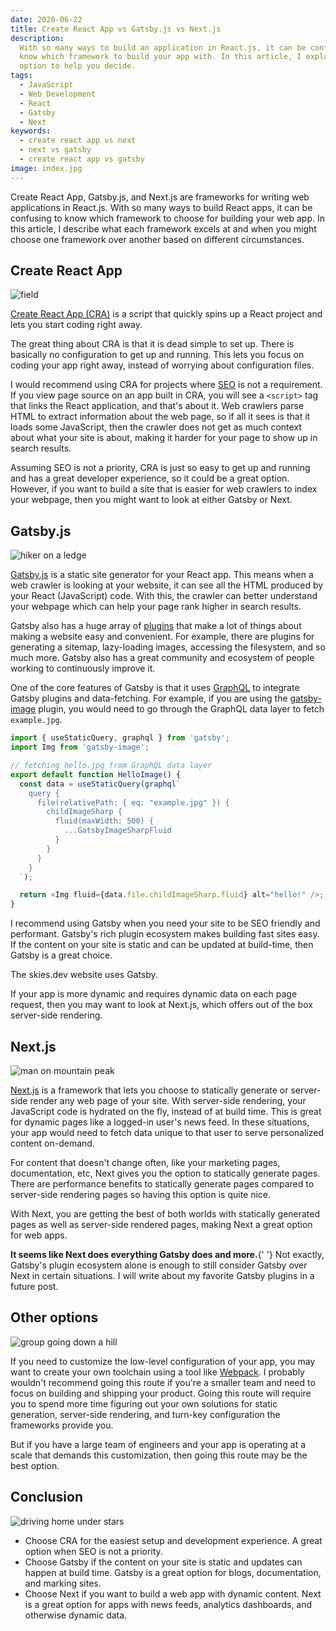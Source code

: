 ```yaml
---
date: 2020-06-22
title: Create React App vs Gatsby.js vs Next.js
description:
  With so many ways to build an application in React.js, it can be confusing to
  know which framework to build your app with. In this article, I explain each
  option to help you decide.
tags:
  - JavaScript
  - Web Development
  - React
  - Gatsby
  - Next
keywords:
  - create react app vs next
  - next vs gatsby
  - create react app vs gatsby
image: index.jpg
---
```


Create React App, Gatsby.js, and Next.js are frameworks for writing web
applications in React.js. With so many ways to build React apps, it can be
confusing to know which framework to choose for building your web app. In this
article, I describe what each framework excels at and when you might choose one
framework over another based on different circumstances.

## Create React App

![field](field.jpg)

[Create React App (CRA)](https://github.com/facebook/create-react-app) is a
script that quickly spins up a React project and lets you start coding right
away.

The great thing about CRA is that it is dead simple to set up. There is
basically no configuration to get up and running. This lets you focus on coding
your app right away, instead of worrying about configuration files.

I would recommend using CRA for projects where
[SEO](https://en.wikipedia.org/wiki/Search_engine_optimization) is not a
requirement. If you view page source on an app built in CRA, you will see a
`<script>` tag that links the React application, and that's about it. Web
crawlers parse HTML to extract information about the web page, so if all it sees
is that it loads some JavaScript, then the crawler does not get as much context
about what your site is about, making it harder for your page to show up in
search results.

Assuming SEO is not a priority, CRA is just so easy to get up and running and
has a great developer experience, so it could be a great option. However, if you
want to build a site that is easier for web crawlers to index your webpage, then
you might want to look at either Gatsby or Next.

## Gatsby.js

![hiker on a ledge](hiker.jpg)

[Gatsby.js](https://www.gatsbyjs.org/) is a static site generator for your React
app. This means when a web crawler is looking at your website, it can see all
the HTML produced by your React (JavaScript) code. With this, the crawler can
better understand your webpage which can help your page rank higher in search
results.

Gatsby also has a huge array of [plugins](https://www.gatsbyjs.org/plugins/)
that make a lot of things about making a website easy and convenient. For
example, there are plugins for generating a sitemap, lazy-loading images,
accessing the filesystem, and so much more. Gatsby also has a great community
and ecosystem of people working to continuously improve it.

One of the core features of Gatsby is that it uses
[GraphQL](https://www.gatsbyjs.org/docs/graphql/) to integrate Gatsby plugins
and data-fetching. For example, if you are using the
[gatsby-image](https://www.gatsbyjs.org/packages/gatsby-image/) plugin, you
would need to go through the GraphQL data layer to fetch `example.jpg`.

```javascript
import { useStaticQuery, graphql } from 'gatsby';
import Img from 'gatsby-image';

// fetching hello.jpg from GraphQL data layer
export default function HelloImage() {
  const data = useStaticQuery(graphql`
    query {
      file(relativePath: { eq: "example.jpg" }) {
        childImageSharp {
          fluid(maxWidth: 500) {
            ...GatsbyImageSharpFluid
          }
        }
      }
    }
  `);

  return <Img fluid={data.file.childImageSharp.fluid} alt="hello!" />;
}
```

I recommend using Gatsby when you need your site to be SEO friendly and
performant. Gatsby's rich plugin ecosystem makes building fast sites easy. If
the content on your site is static and can be updated at build-time, then Gatsby
is a great choice.

<aside>
  <p>The skies.dev website uses Gatsby.</p>
</aside>

If your app is more dynamic and requires dynamic data on each page request, then
you may want to look at Next.js, which offers out of the box server-side
rendering.

## Next.js

![man on mountain peak](summit.jpg)

[Next.js](https://nextjs.org) is a framework that lets you choose to statically
generate or server-side render any web page of your site. With server-side
rendering, your JavaScript code is hydrated on the fly, instead of at build
time. This is great for dynamic pages like a logged-in user's news feed. In
these situations, your app would need to fetch data unique to that user to serve
personalized content on-demand.

For content that doesn't change often, like your marketing pages, documentation,
etc, Next gives you the option to statically generate pages. There are
performance benefits to statically generate pages compared to server-side
rendering pages so having this option is quite nice.

With Next, you are getting the best of both worlds with statically generated
pages as well as server-side rendered pages, making Next a great option for web
apps.

<aside>
  <p>
    <strong>It seems like Next does everything Gatsby does and more.</strong>{' '}
    Not exactly, Gatsby's plugin ecosystem alone is enough to still consider
    Gatsby over Next in certain situations. I will write about my favorite
    Gatsby plugins in a future post.
  </p>
</aside>

## Other options

![group going down a hill](return.jpg)

If you need to customize the low-level configuration of your app, you may want
to create your own toolchain using a tool like
[Webpack](https://webpack.js.org/). I probably wouldn't recommend going this
route if you're a smaller team and need to focus on building and shipping your
product. Going this route will require you to spend more time figuring out your
own solutions for static generation, server-side rendering, and turn-key
configuration the frameworks provide you.

But if you have a large team of engineers and your app is operating at a scale
that demands this customization, then going this route may be the best option.

## Conclusion

![driving home under stars](aurora.jpg)

- Choose CRA for the easiest setup and development experience. A great option
  when SEO is not a priority.
- Choose Gatsby if the content on your site is static and updates can happen at
  build time. Gatsby is a great option for blogs, documentation, and marking
  sites.
- Choose Next if you want to build a web app with dynamic content. Next is a
  great option for apps with news feeds, analytics dashboards, and otherwise
  dynamic data.

